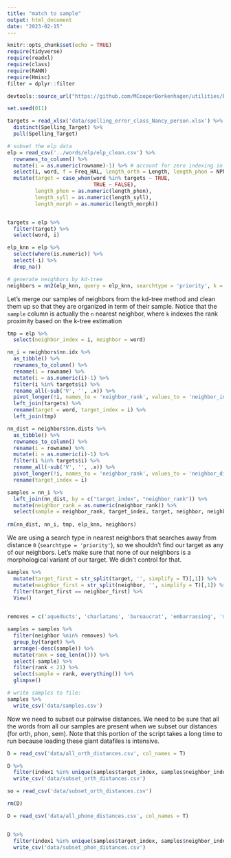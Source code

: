 ```yaml
---
title: "match to sample"
output: html_document
date: "2023-02-15"
---
```


```r
knitr::opts_chunk$set(echo = TRUE)
require(tidyverse)
require(readxl)
require(class)
require(RANN)
require(Hmisc)
filter = dplyr::filter

devtools::source_url("https://github.com/MCooperBorkenhagen/utilities/blob/master/eda.R?raw=true")
```



```r
set.seed(011)

targets = read_xlsx('data/spelling_error_class_Nancy_person.xlsx') %>% 
  distinct(Spelling_Target) %>% 
  pull(Spelling_Target)

# subset the elp data
elp = read_csv('../words/elp/elp_clean.csv') %>% 
  rownames_to_column() %>% 
  mutate(i = as.numeric(rowname)-1) %>% # account for zero indexing in distance files 
  select(i, word, f = Freq_HAL, length_orth = Length, length_phon = NPhon, length_syll = NSyll, length_morph = NMorph) %>% 
  mutate(target = case_when(word %in% targets ~ TRUE,
                            TRUE ~ FALSE),
         length_phon = as.numeric(length_phon),
         length_syll = as.numeric(length_syll),
         length_morph = as.numeric(length_morph))


targets = elp %>% 
  filter(target) %>%
  select(word, i)

elp_knn = elp %>% 
  select(where(is.numeric)) %>% 
  select(-i) %>% 
  drop_na()

# generate neighbors by kd-tree
neighbors = nn2(elp_knn, query = elp_knn, searchtype = 'priority', k = 25)

```

Let's merge our samples of neighbors from the kd-tree method and clean them up so that they are organized in term of their sample. Notice that the `sample` column is actually the `n` nearest neighbor, where `k` indexes the rank proximity based on the k-tree estimation

```r
tmp = elp %>% 
  select(neighbor_index = i, neighbor = word)

nn_i = neighbors$nn.idx %>% 
  as_tibble() %>% 
  rownames_to_column() %>% 
  rename(i = rowname) %>%  
  mutate(i = as.numeric(i)-1) %>%  
  filter(i %in% targets$i) %>% 
  rename_all(~sub('V', '', .x)) %>% 
  pivot_longer(!i, names_to = 'neighbor_rank', values_to = 'neighbor_index') %>% 
  left_join(targets) %>% 
  rename(target = word, target_index = i) %>% 
  left_join(tmp)

nn_dist = neighbors$nn.dists %>% 
  as_tibble() %>%
  rownames_to_column() %>% 
  rename(i = rowname) %>%  
  mutate(i = as.numeric(i)-1) %>%  
  filter(i %in% targets$i) %>% 
  rename_all(~sub('V', '', .x)) %>% 
  pivot_longer(!i, names_to = 'neighbor_rank', values_to = 'neighbor_distance') %>% 
  rename(target_index = i)

samples = nn_i %>% 
  left_join(nn_dist, by = c("target_index", "neighbor_rank")) %>% 
  mutate(neighbor_rank = as.numeric(neighbor_rank)) %>% 
  select(sample = neighbor_rank, target_index, target, neighbor, neighbor_index, neighbor_distance)
  
rm(nn_dist, nn_i, tmp, elp_knn, neighbors)
```

We are using a search type in nearest neighbors that searches away from distance `0` (`searchtype = 'priority'`), so we shouldn't find our target as any of our neighbors. Let's make sure that none of our neighbors is a morphological variant of our target. We didn't control for that.

```r
samples %>% 
  mutate(target_first = str_split(target, '', simplify = T)[,1]) %>% 
  mutate(neighbor_first = str_split(neighbor, '', simplify = T)[,1]) %>%
  filter(target_first == neighbor_first) %>% 
  View()
  

```



```r
removes = c('aqueducts', 'charlatans', 'bureaucrat', 'embarrassing', 'miscellanies', 'poignantly', 'separated', 'tranquility', 'tranquilizer')

samples = samples %>% 
  filter(neighbor %nin% removes) %>% 
  group_by(target) %>% 
  arrange(-desc(sample)) %>% 
  mutate(rank = seq_len(n())) %>% 
  select(-sample) %>% 
  filter(rank < 21) %>%
  select(sample = rank, everything()) %>% 
  glimpse()

# write samples to file:
samples %>% 
  write_csv('data/samples.csv')
```


Now we need to subset our pairwise distances. We need to be sure that all the words from all our samples are present when we subset our distances (for orth, phon, sem). Note that this portion of the script takes a long time to run because loading these giant datafiles is intensive.

```r
D = read_csv('data/all_orth_distances.csv', col_names = T)

D %>% 
  filter(index1 %in% unique(samples$target_index, samples$neighbor_index) | index2 %in% unique(samples$target_index, samples$neighbor_index)) %>%
  write_csv('data/subset_orth_distances.csv')

so = read_csv('data/subset_orth_distances.csv')

rm(D)

D = read_csv('data/all_phone_distances.csv', col_names = T)


D %>% 
  filter(index1 %in% unique(samples$target_index, samples$neighbor_index) | index2 %in% unique(samples$target_index, samples$neighbor_index)) %>%
  write_csv('data/subset_phon_distances.csv')


```

